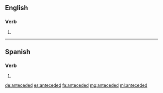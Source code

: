 ==English==

===Verb===
{{head|en}}

# {{en-past of|antecede}}

----

==Spanish==

===Verb===
{{es-verb-form|anteceder}}

# {{es-verb form of|region=Spain|ending=er|mood=imperative|sense=affirmative|pers=2|formal=no|number=plural|anteceder}}

[[de:anteceded]]
[[es:anteceded]]
[[fa:anteceded]]
[[mg:anteceded]]
[[ml:anteceded]]